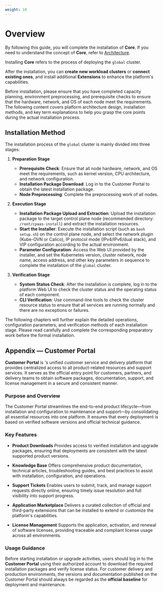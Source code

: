 ```yaml
---
weight: 10
---
```


# Overview

By following this guide, you will complete the installation of **<Term name="productShort" /> Core**.
If you need to understand the concept of **<Term name="productShort" /> Core**, refer to [Architecture](../overview/architecture.mdx).

Installing **<Term name="productShort" /> Core** refers to the process of deploying the `global` cluster.

After the installation, you can **create new workload clusters** or **connect existing ones**, and install additional **Extensions** to enhance the platform's capabilities.

<Directive type="info" title="INFO">
Before installation, please ensure that you have completed capacity planning, environment preprocessing, and prerequisite checks to ensure that the hardware, network, and OS of each node meet the requirements.
The following content covers platform architecture design, installation methods, and key term explanations to help you grasp the core points during the actual installation process.
</Directive>

## Installation Method

The installation process of the `global` cluster is mainly divided into three stages:

1.  **Preparation Stage**
    -   **Prerequisite Check**: Ensure that all node hardware, network, and OS meet the requirements, such as kernel version, CPU architecture, and network configuration.
    -   **Installation Package Download**: Log in to the Customer Portal to obtain the latest installation package.
    -   **Node Preprocessing**: Complete the preprocessing work of all nodes.

2.  **Execution Stage**
    -   **Installation Package Upload and Extraction**: Upload the installation package to the target control plane node (recommended directory: `/root/cpaas-install`) and extract the installation resources.
    -   **Start the Installer**: Execute the installation script (such as `bash setup.sh`) on the control plane node, and select the network plugin (Kube-OVN or Calico), IP protocol mode (IPv4/IPv6/dual stack), and VIP configuration according to the actual environment.
    -   **Parameter Configuration**: Access the Web UI provided by the installer, and set the Kubernetes version, cluster network, node name, access address, and other key parameters in sequence to complete the installation of the `global` cluster.

3.  **Verification Stage**
    -   **System Status Check**: After the installation is complete, log in to the platform Web UI to check the cluster status and the operating status of each component.
    -   **CLI Verification**: Use command-line tools to check the cluster resource status to ensure that all services are running normally and there are no exceptions or failures.

The following chapters will further explain the detailed operations, configuration parameters, and verification methods of each installation stage. Please read carefully and complete the corresponding preparatory work before the formal installation.

## Appendix — <Term name="company" /> Customer Portal

**<Term name="company" /> Customer Portal** is <Term name="company" />'s unified customer service and delivery platform that provides centralized access to all product-related resources and support services. It serves as the official entry point for customers, partners, and delivery teams to obtain software packages, documentation, support, and license management in a secure and consistent manner.

### Purpose and Overview

The <Term name="company" /> Customer Portal streamlines the end-to-end product lifecycle—from installation and configuration to maintenance and support—by consolidating all essential resources into one platform. It ensures that every deployment is based on verified software versions and official technical guidance.

### Key Features

* **Product Downloads**
  Provides access to verified installation and upgrade packages, ensuring that deployments are consistent with the latest supported product versions.

* **Knowledge Base**
  Offers comprehensive product documentation, technical articles, troubleshooting guides, and best practices to assist with installation, configuration, and operations.

* **Support Tickets**
  Enables users to submit, track, and manage support requests directly online, ensuring timely issue resolution and full visibility into support progress.

* **Application Marketplace**
  Delivers a curated collection of official and third-party extensions that can be installed to extend or customize the platform's capabilities.

* **License Management**
  Supports the application, activation, and renewal of software licenses, providing traceable and compliant license usage across all environments.

### Usage Guidance

Before starting installation or upgrade activities, users should log in to the **<Term name="company" /> Customer Portal** using their authorized account to download the required installation packages and verify license status.
For customer delivery and production environments, the versions and documentation published on the <Term name="company" /> Customer Portal should always be regarded as the **official baseline** for deployment and maintenance.
